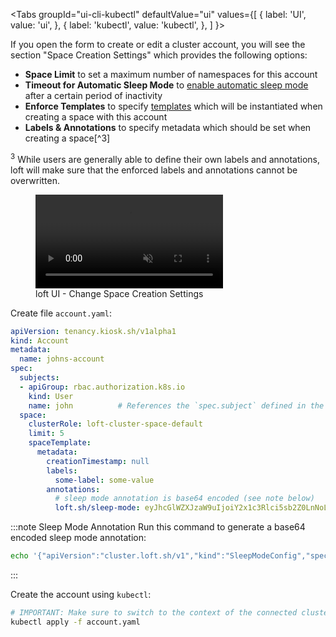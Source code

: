 
<Tabs
  groupId="ui-cli-kubectl"
  defaultValue="ui"
  values={[
    { label: 'UI', value: 'ui', },
    { label: 'kubectl', value: 'kubectl', },
  ]
}>
<TabItem value="ui">

If you open the form to create or edit a cluster account, you will see the section "Space Creation Settings" which provides the following options:
- **Space Limit** to set a maximum number of namespaces for this account
- **Timeout for Automatic Sleep Mode** to [enable automatic sleep mode](../../sleep-mode/basics.mdx) after a certain period of inactivity
- **Enforce Templates** to specify [templates](../../clusters/templates.mdx) which will be instantiated when creating a space with this account
- **Labels &amp; Annotations** to specify metadata which should be set when creating a space[^3]

<span id="fn-3"><sup>3</sup> While users are generally able to define their own labels and annotations, loft will make sure that the enforced labels and annotations cannot be overwritten.</span>

<figure class="frame">
  <video controls loop autoplay="true" muted>
    <source src="/docs/media/ui/clusters/account-space-settings.mp4" type="video/mp4" />
  </video>
  <figcaption>loft UI - Change Space Creation Settings</figcaption>
</figure>

</TabItem>
<TabItem value="kubectl">

Create file `account.yaml`:
```yaml
apiVersion: tenancy.kiosk.sh/v1alpha1
kind: Account
metadata:
  name: johns-account
spec:
  subjects:
  - apiGroup: rbac.authorization.k8s.io
    kind: User
    name: john          # References the `spec.subject` defined in the User object
  space:
    clusterRole: loft-cluster-space-default
    limit: 5
    spaceTemplate:
      metadata:
        creationTimestamp: null
        labels:
          some-label: some-value
        annotations:
          # sleep mode annotation is base64 encoded (see note below)
          loft.sh/sleep-mode: eyJhcGlWZXJzaW9uIjoiY2x1c3Rlci5sb2Z0LnNoL3YxIiwia2luZCI6IlNsZWVwTW9kZUNvbmZpZyIsInNwZWMiOnsiZW5hYmxlZCI6dHJ1ZSwic2xlZXBBZnRlciI6MTgwMH19Cg==
```

:::note Sleep Mode Annotation
Run this command to generate a base64 encoded sleep mode annotation:
```bash
echo '{"apiVersion":"cluster.loft.sh/v1","kind":"SleepModeConfig","spec":{"enabled":true,"sleepAfter":1800}}' | base64
```
:::

Create the account using `kubectl`:
```bash
# IMPORTANT: Make sure to switch to the context of the connected cluster!
kubectl apply -f account.yaml
```

</TabItem>
</Tabs>
